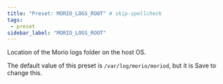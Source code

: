 ```yaml
---
title: "Preset: MORIO_LOGS_ROOT" # skip-spellcheck
tags:
 - preset
sidebar_label: "MORIO_LOGS_ROOT"
---
```


Location of the Morio logs folder on the host OS.

<Note>

The default value of this preset is `/var/log/morio/moriod`, but it is <Label style="success">Save</Label> to change this.

</Note>
